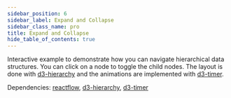 ```yaml
---
sidebar_position: 6
sidebar_label: Expand and Collapse
sidebar_class_name: pro
title: Expand and Collapse
hide_table_of_contents: true
---
```



Interactive example to demonstrate how you can navigate hierarchical data structures. You can click on a node to toggle the child nodes. The layout is done with [d3-hierarchy](https://github.com/d3/d3-hierarchy) and the animations are implemented with [d3-timer](https://github.com/d3/d3-timer).

Dependencies: [reactflow](https://www.npmjs.com/package/reactflow), [d3-hierarchy](https://www.npmjs.com/package/d3-hierarchy), [d3-timer](https://www.npmjs.com/package/d3-timer)

<ProExampleViewer slug="expand-collapse" />
